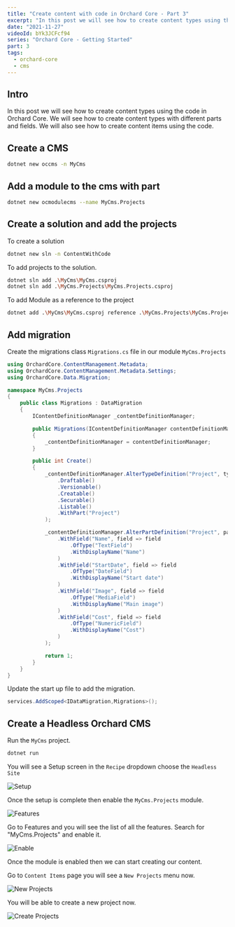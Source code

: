```yaml
---
title: "Create content with code in Orchard Core - Part 3"
excerpt: "In this post we will see how to create content types using the code in Orchard Core."
date: "2021-11-27"
videoId: bYk3JCFcf94
series: "Orchard Core - Getting Started"
part: 3
tags:
  - orchard-core
  - cms
---
```

<TOCInline toc={props.toc} asDisclosure />

## Intro

In this post we will see how to create content types using the code in Orchard Core. We will see how to create content types with different parts and fields. We will also see how to create content items using the code.

## Create a CMS

```bash
dotnet new occms -n MyCms
```

## Add a module to the cms with part

```bash
dotnet new ocmodulecms --name MyCms.Projects
```

## Create a solution and add the projects

To create a solution

```bash
dotnet new sln -n ContentWithCode
```

To add projects to the solution.

```bash
dotnet sln add .\MyCms\MyCms.csproj
dotnet sln add .\MyCms.Projects\MyCms.Projects.csproj
```

To add Module as a reference to the project

```bash
dotnet add .\MyCms\MyCms.csproj reference .\MyCms.Projects\MyCms.Projects.csproj
```

## Add migration

Create the migrations class `Migrations.cs` file in our module `MyCms.Projects`

```cs
using OrchardCore.ContentManagement.Metadata;
using OrchardCore.ContentManagement.Metadata.Settings;
using OrchardCore.Data.Migration;

namespace MyCms.Projects
{
    public class Migrations : DataMigration
    {
        IContentDefinitionManager _contentDefinitionManager;

        public Migrations(IContentDefinitionManager contentDefinitionManager)
        {
            _contentDefinitionManager = contentDefinitionManager;
        }

        public int Create()
        {
            _contentDefinitionManager.AlterTypeDefinition("Project", type => type
                .Draftable()
                .Versionable()
                .Creatable()
                .Securable()
                .Listable()
                .WithPart("Project")
            );

            _contentDefinitionManager.AlterPartDefinition("Project", part => part
                .WithField("Name", field => field
                    .OfType("TextField")
                    .WithDisplayName("Name")
                )
                .WithField("StartDate", field => field
                    .OfType("DateField")
                    .WithDisplayName("Start date")
                )
                .WithField("Image", field => field
                    .OfType("MediaField")
                    .WithDisplayName("Main image")
                )
                .WithField("Cost", field => field
                    .OfType("NumericField")
                    .WithDisplayName("Cost")
                )
            );

            return 1;
        }
    }
}
```

Update the start up file to add the migration.

```cs
services.AddScoped<IDataMigration,Migrations>();
```

## Create a Headless Orchard CMS

Run the `MyCms` project.

```cs
dotnet run
```

You will see a Setup screen in the `Recipe` dropdown choose the `Headless Site`

![Setup](https://raw.githubusercontent.com/antosubash/images/main/assets/posts/orchard/part3/orchardcore3.1.png)

Once the setup is complete then enable the `MyCms.Projects` module.

![Features](https://raw.githubusercontent.com/antosubash/images/main/assets/posts/orchard/part3/orchardcore3.2.png)

Go to Features and you will see the list of all the features. Search for "MyCms.Projects" and enable it.

![Enable](https://raw.githubusercontent.com/antosubash/images/main/assets/posts/orchard/part3/orchardcore3.3.png)

Once the module is enabled then we can start creating our content.

Go to `Content Items` page you will see a `New Projects` menu now.

![New Projects](https://raw.githubusercontent.com/antosubash/images/main/assets/posts/orchard/part3/orchardcore3.4.png)

You will be able to create a new project now.

![Create Projects](https://raw.githubusercontent.com/antosubash/images/main/assets/posts/orchard/part3/orchardcore3.6.png)

